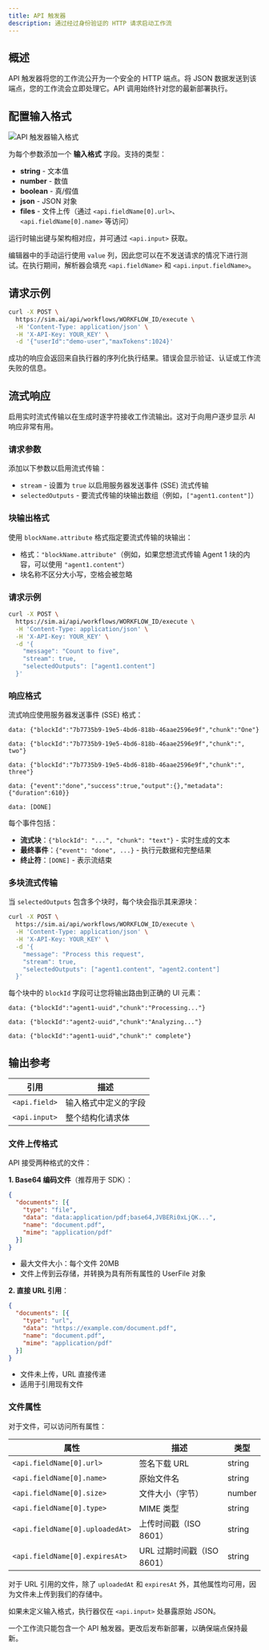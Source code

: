 ```yaml
---
title: API 触发器
description: 通过经过身份验证的 HTTP 请求启动工作流
---
```



## 概述

API 触发器将您的工作流公开为一个安全的 HTTP 端点。将 JSON 数据发送到该端点，您的工作流会立即处理它。API 调用始终针对您的最新部署执行。

## 配置输入格式

<div className='flex justify-center my-6'>
  <Image
    src='/static/triggers/api-trigger-light.png'
    alt='API 触发器输入格式'
    width={400}
    height={250}
    className='rounded-xl border border-border shadow-sm'
  />
</div>

为每个参数添加一个 **输入格式** 字段。支持的类型：

- **string** - 文本值
- **number** - 数值
- **boolean** - 真/假值
- **json** - JSON 对象
- **files** - 文件上传（通过 `<api.fieldName[0].url>`、`<api.fieldName[0].name>` 等访问）

运行时输出键与架构相对应，并可通过 `<api.input>` 获取。

编辑器中的手动运行使用 `value` 列，因此您可以在不发送请求的情况下进行测试。在执行期间，解析器会填充 `<api.fieldName>` 和 `<api.input.fieldName>`。

## 请求示例

```bash
curl -X POST \
  https://sim.ai/api/workflows/WORKFLOW_ID/execute \
  -H 'Content-Type: application/json' \
  -H 'X-API-Key: YOUR_KEY' \
  -d '{"userId":"demo-user","maxTokens":1024}'
```

成功的响应会返回来自执行器的序列化执行结果。错误会显示验证、认证或工作流失败的信息。

## 流式响应

启用实时流式传输以在生成时逐字符接收工作流输出。这对于向用户逐步显示 AI 响应非常有用。

### 请求参数

添加以下参数以启用流式传输：

- `stream` - 设置为 `true` 以启用服务器发送事件 (SSE) 流式传输
- `selectedOutputs` - 要流式传输的块输出数组（例如，`["agent1.content"]`）

### 块输出格式

使用 `blockName.attribute` 格式指定要流式传输的块输出：
- 格式：`"blockName.attribute"`（例如，如果您想流式传输 Agent 1 块的内容，可以使用 `"agent1.content"`）
- 块名称不区分大小写，空格会被忽略

### 请求示例

```bash
curl -X POST \
  https://sim.ai/api/workflows/WORKFLOW_ID/execute \
  -H 'Content-Type: application/json' \
  -H 'X-API-Key: YOUR_KEY' \
  -d '{
    "message": "Count to five",
    "stream": true,
    "selectedOutputs": ["agent1.content"]
  }'
```

### 响应格式

流式响应使用服务器发送事件 (SSE) 格式：

```
data: {"blockId":"7b7735b9-19e5-4bd6-818b-46aae2596e9f","chunk":"One"}

data: {"blockId":"7b7735b9-19e5-4bd6-818b-46aae2596e9f","chunk":", two"}

data: {"blockId":"7b7735b9-19e5-4bd6-818b-46aae2596e9f","chunk":", three"}

data: {"event":"done","success":true,"output":{},"metadata":{"duration":610}}

data: [DONE]
```

每个事件包括：
- **流式块**：`{"blockId": "...", "chunk": "text"}` - 实时生成的文本
- **最终事件**：`{"event": "done", ...}` - 执行元数据和完整结果
- **终止符**：`[DONE]` - 表示流结束

### 多块流式传输

当 `selectedOutputs` 包含多个块时，每个块会指示其来源块：

```bash
curl -X POST \
  https://sim.ai/api/workflows/WORKFLOW_ID/execute \
  -H 'Content-Type: application/json' \
  -H 'X-API-Key: YOUR_KEY' \
  -d '{
    "message": "Process this request",
    "stream": true,
    "selectedOutputs": ["agent1.content", "agent2.content"]
  }'
```

每个块中的 `blockId` 字段可让您将输出路由到正确的 UI 元素：

```
data: {"blockId":"agent1-uuid","chunk":"Processing..."}

data: {"blockId":"agent2-uuid","chunk":"Analyzing..."}

data: {"blockId":"agent1-uuid","chunk":" complete"}
```

## 输出参考

| 引用 | 描述 |
|-----------|-------------|
| `<api.field>` | 输入格式中定义的字段 |
| `<api.input>` | 整个结构化请求体 |

### 文件上传格式

API 接受两种格式的文件：

**1. Base64 编码文件**（推荐用于 SDK）：

```json
{
  "documents": [{
    "type": "file",
    "data": "data:application/pdf;base64,JVBERi0xLjQK...",
    "name": "document.pdf",
    "mime": "application/pdf"
  }]
}
```

- 最大文件大小：每个文件 20MB
- 文件上传到云存储，并转换为具有所有属性的 UserFile 对象

**2. 直接 URL 引用**：

```json
{
  "documents": [{
    "type": "url",
    "data": "https://example.com/document.pdf",
    "name": "document.pdf",
    "mime": "application/pdf"
  }]
}
```

- 文件未上传，URL 直接传递
- 适用于引用现有文件

### 文件属性

对于文件，可以访问所有属性：

| 属性 | 描述 | 类型 |
|----------|-------------|------|
| `<api.fieldName[0].url>` | 签名下载 URL | string |
| `<api.fieldName[0].name>` | 原始文件名 | string |
| `<api.fieldName[0].size>` | 文件大小（字节） | number |
| `<api.fieldName[0].type>` | MIME 类型 | string |
| `<api.fieldName[0].uploadedAt>` | 上传时间戳（ISO 8601） | string |
| `<api.fieldName[0].expiresAt>` | URL 过期时间戳（ISO 8601） | string |

对于 URL 引用的文件，除了 `uploadedAt` 和 `expiresAt` 外，其他属性均可用，因为文件未上传到我们的存储中。

如果未定义输入格式，执行器仅在 `<api.input>` 处暴露原始 JSON。

<Callout type="warning">
一个工作流只能包含一个 API 触发器。更改后发布新部署，以确保端点保持最新。
</Callout>
